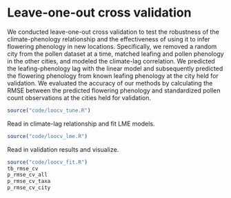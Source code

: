 # Leave-one-out cross validation

We conducted leave-one-out cross validation to test the robustness of the climate-phenology relationship and the effectiveness of using it to infer flowering phenology in new locations. Specifically, we removed a random city from the pollen dataset at a time, matched leafing and pollen phenology in the other cities, and modeled the climate-lag correlation. We predicted the leafing-phenology lag with the linear model and subsequently predicted the flowering phenology from known leafing phenology at the city held for validation. We evaluated the accuracy of our methods by calculating the RMSE between the predicted flowering phenology and standardized pollen count observations at the cities held for validation.

```r
source("code/loocv_tune.R")
```

Read in climate-lag relationship and fit LME models.
```r
source("code/loocv_lme.R")
```

Read in validation results and visualize.
```r
source("code/loocv_fit.R")
tb_rmse_cv
p_rmse_cv_all
p_rmse_cv_taxa
p_rmse_cv_city
```

